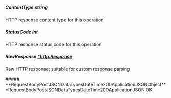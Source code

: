 
##### **ContentType** string
HTTP response content type for this operation

##### **StatusCode** int
HTTP response status code for this operation

##### **RawResponse** [*http.Response](https://pkg.go.dev/net/http#Response)
Raw HTTP response; suitable for custom response parsing

<Collapsible>
    ##### **RequestBodyPostJSONDataTypesDateTime200ApplicationJSONObject** *RequestBodyPostJSONDataTypesDateTime200ApplicationJSON
    OK
    <Collapsible.Break/>
    <RequestBodyPostJSONDataTypesDateTime200ApplicationJSON/>
</Collapsible>

